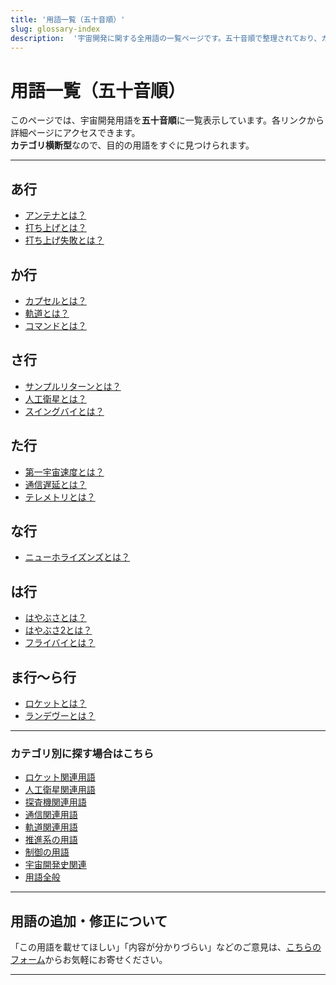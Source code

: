 ```yaml
---
title: '用語一覧（五十音順）'
slug: glossary-index
description:  '宇宙開発に関する全用語の一覧ページです。五十音順で整理されており、カテゴリを横断して検索できます。'
---
```



<Head>
  <script type="application/ld+json">
    {`{
      "@context": "https://schema.org",
      "@type": "DefinedTerm",
      "name": "用語一覧（五十音順）",
      "inDefinedTermSet": "https://www.space-portal.org",
      "termCode": "glossary-index",
      "description": "宇宙開発に関する全用語の一覧ページです。五十音順で整理されており、カテゴリを横断して検索できます。",
      "url": "https://www.space-portal.org/docs/glossary-index"
    }`}
  </script>
</Head>

# 用語一覧（五十音順）

このページでは、宇宙開発用語を**五十音順**に一覧表示しています。各リンクから詳細ページにアクセスできます。  
**カテゴリ横断型**なので、目的の用語をすぐに見つけられます。

---

## あ行

- [アンテナとは？](/communication/technology/antenna)
- [打ち上げとは？](/rocket/launch/launch)
- [打ち上げ失敗とは？](/rocket/launch/launch-failure)

## か行

- [カプセルとは？](/explorer/technology/capsule)
- [軌道とは？](/orbit/orbit)
- [コマンドとは？](/communication/system/command)

## さ行

- [サンプルリターンとは？](/explorer/technology/sample-return)
- [人工衛星とは？](/satellite/satellite)
- [スイングバイとは？](/explorer/technology/swingby)

## た行

- [第一宇宙速度とは？](/orbit/mechanics/first-cosmic-velocity)
- [通信遅延とは？](/communication/technology/communication-delay)
- [テレメトリとは？](/communication/system/telemetry)

## な行

- [ニューホライズンズとは？](/explorer/mission/new-horizons)

## は行

- [はやぶさとは？](/explorer/mission/hayabusa)
- [はやぶさ2とは？](/explorer/mission/hayabusa2)
- [フライバイとは？](/explorer/technology/flyby)

## ま行〜ら行

- [ロケットとは？](/rocket/rocket)
- [ランデヴーとは？](/explorer/technology/rendezvous)

---

### カテゴリ別に探す場合はこちら

- [ロケット関連用語](/category/rocket)
- [人工衛星関連用語](/category/satellite)
- [探査機関連用語](/category/explorer)
- [通信関連用語](/category/communication)
- [軌道関連用語](/category/orbit)
- [推進系の用語](/category/propulsion)
- [制御の用語](/category/control)
- [宇宙開発史関連](/category/history)
- [用語全般](/category/glossary)

---

## 用語の追加・修正について

「この用語を載せてほしい」「内容が分かりづらい」などのご意見は、[こちらのフォーム](/contact)からお気軽にお寄せください。

---

